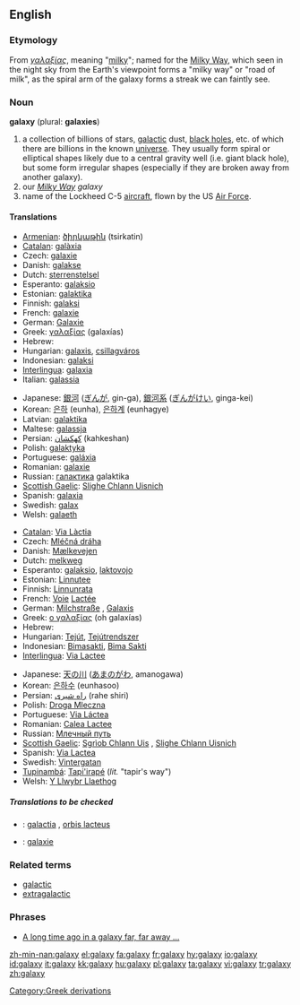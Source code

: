==English==
{{wikipedia}}

===Etymology===
From {{Gr.}} ''[[γαλαξίας]]'', meaning "[[milky]]"; named for the [[Milky Way]], which seen in the night sky from the Earth's viewpoint forms a "milky way" or "road of milk", as the spiral arm of the galaxy forms a streak we can faintly see.

===Noun===
'''galaxy''' (plural: '''galaxies''')

# a collection of billions of stars, [[galactic]] dust, [[black hole]]s, etc.  of which there are billions in the known [[universe]].  They usually form spiral or elliptical shapes likely due to a central gravity well (i.e. giant black hole), but some form irregular shapes (especially if they are broken away from another galaxy).
# our ''[[Milky Way]] galaxy''
# name of the Lockheed C-5 [[aircraft]], flown by the US [[Air Force]].

====Translations====
{{trans-top|a collection of billions of stars, galactic dust, black holes, etc}}
*[[Armenian]]: [[ծիրկաթին]] (tsirkatin)
*[[Catalan]]: [[galàxia]]
*Czech: [[galaxie]] {{f}}
*Danish: [[galakse]]
*Dutch: [[sterrenstelsel]] {{n}}
*Esperanto: [[galaksio]]
*Estonian: [[galaktika]]
*Finnish: [[galaksi]]
*French: [[galaxie]] {{f}}
*German: [[Galaxie]] {{f}}
*Greek: [[γαλαξίας]] (galaxías) {{m}}
*Hebrew: {{he-translation|גלקסיה|galáksia|wv=גָּלַקְסְיָה}} {{f}}
*Hungarian: [[galaxis]], [[csillagváros]]
*Indonesian: [[galaksi]]
*[[Interlingua]]: [[galaxia]]
*Italian: [[galassia]] {{f}}
{{trans-mid}}
*Japanese: [[銀河]] ([[ぎんが]], gin-ga), [[銀河系]] ([[ぎんがけい]], ginga-kei)
*Korean: [[은하]] (eunha), [[은하계]] (eunhagye)
*Latvian: [[galaktika]] {{f}}
*Maltese: [[galassja]] {{f}}
*Persian: [[كهكشان]] (kahkeshan)
*Polish: [[galaktyka]] {{f}}
*Portuguese: [[galáxia]] {{f}}
*Romanian: [[galaxie]] {{f}}
*Russian: [[галактика]] galaktika
*[[Scottish Gaelic]]: [[Slighe Chlann Uisnich]] {{f}}
*Spanish: [[galaxia]]
*Swedish: [[galax]]
*Welsh: [[galaeth]] {{f}}
{{trans-bottom}}

{{trans-top|the Milky Way}}
*[[Catalan]]: [[Via Làctia]]
*Czech: [[Mléčná dráha]] {{f}}
*Danish: [[Mælkevejen]]
*Dutch: [[melkweg]] {{f}}
*Esperanto: [[galaksio]], [[laktovojo]]
*Estonian: [[Linnutee]]
*Finnish: [[Linnunrata]]
*French: [[Voie]] [[Lactée]] {{f}}
*German: [[Milchstraße]] {{f}}, [[Galaxis]] {{f}}
*Greek: [[ο γαλαξίας]] (oh galaxías) {{m}}
*Hebrew: {{he-translation|שביל החלב|shvíl hekhaláv}} {{m}}
*Hungarian: [[Tejút]], [[Tejútrendszer]]
*Indonesian: [[Bimasakti]], [[Bima Sakti]]
*[[Interlingua]]: [[Via Lactee]]
{{trans-mid}}
*Japanese: [[天の川]] ([[あまのがわ]], amanogawa)
*Korean: [[은하수]] (eunhasoo)
*Persian: [[راه شیری]] (rahe shiri)
*Polish: [[Droga Mleczna]] {{f}}
*Portuguese: [[Via Láctea]] {{f}}
*Romanian: [[Calea Lactee]] {{f}}
*Russian: [[Млечный путь]]
*[[Scottish Gaelic]]: [[Sgrìob Chlann Uis]] {{f}}, [[Slighe Chlann Uisnich]] {{f}}
*Spanish: [[Via Lactea]]
*Swedish: [[Vintergatan]]
*[[Tupinambá]]: [[Tapi'irapé]] (''lit.'' "tapir's way")
*Welsh: [[Y Llwybr Llaethog]]
{{trans-bottom}}

=====Translations to be checked=====
{{checktrans}}
{{top}}
*{{ttbc|Latin}}: [[galactia]] {{f}}, [[orbis lacteus]] {{f}}
{{mid}}
*{{ttbc|Novial}}: [[galaxie]]
{{bottom}}

===Related terms===

*[[galactic]]
*[[extragalactic]]

===Phrases===

*[[A long time ago in a galaxy far, far away ...]]

[[Category:Greek derivations]]

[[zh-min-nan:galaxy]]
[[el:galaxy]]
[[fa:galaxy]]
[[fr:galaxy]]
[[hy:galaxy]]
[[io:galaxy]]
[[id:galaxy]]
[[it:galaxy]]
[[kk:galaxy]]
[[hu:galaxy]]
[[pl:galaxy]]
[[ta:galaxy]]
[[vi:galaxy]]
[[tr:galaxy]]
[[zh:galaxy]]